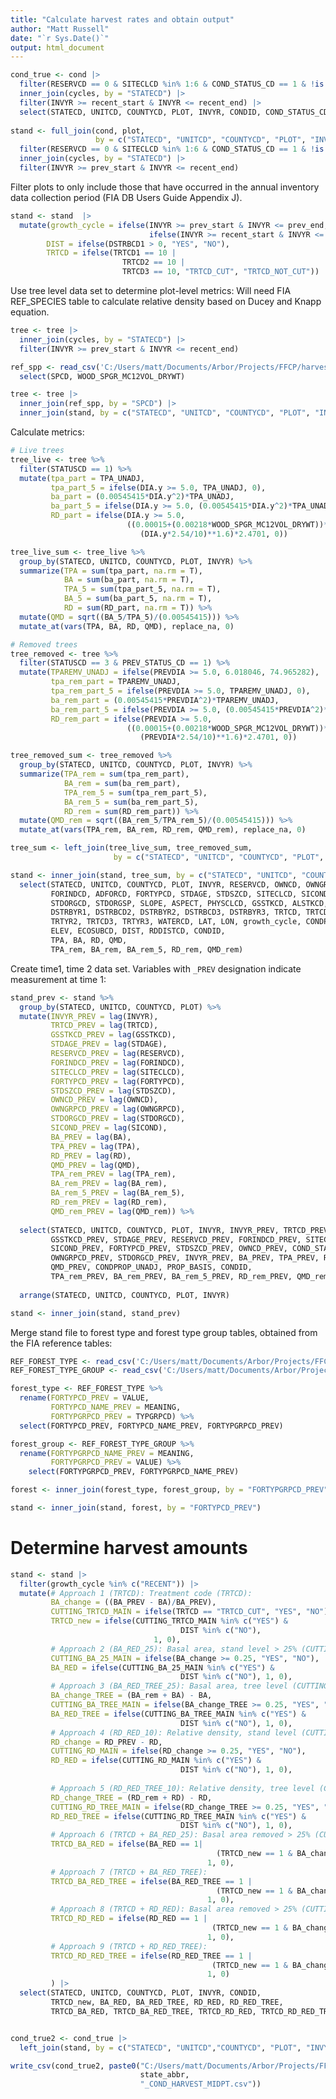 ```yaml
---
title: "Calculate harvest rates and obtain output"
author: "Matt Russell"
date: "`r Sys.Date()`"
output: html_document
---
```


```r
cond_true <- cond |> 
  filter(RESERVCD == 0 & SITECLCD %in% 1:6 & COND_STATUS_CD == 1 & !is.na(CONDPROP_UNADJ)) |>
  inner_join(cycles, by = "STATECD") |> 
  filter(INVYR >= recent_start & INVYR <= recent_end) |> 
  select(STATECD, UNITCD, COUNTYCD, PLOT, INVYR, CONDID, COND_STATUS_CD, CONDPROP_UNADJ, PROP_BASIS)
  
stand <- full_join(cond, plot, 
                   by = c("STATECD", "UNITCD", "COUNTYCD", "PLOT", "INVYR"))  |> 
  filter(RESERVCD == 0 & SITECLCD %in% 1:6 & COND_STATUS_CD == 1 & !is.na(CONDPROP_UNADJ)) |>
  inner_join(cycles, by = "STATECD") |> 
  filter(INVYR >= prev_start & INVYR <= recent_end)  
```

Filter plots to only include those that have occurred in the annual inventory 
data collection period (FIA DB Users Guide Appendix J).

```r
stand <- stand  |>  
  mutate(growth_cycle = ifelse(INVYR >= prev_start & INVYR <= prev_end, "PREV",
                               ifelse(INVYR >= recent_start & INVYR <= recent_end, "RECENT", NA)),
        DIST = ifelse(DSTRBCD1 > 0, "YES", "NO"),
        TRTCD = ifelse(TRTCD1 == 10 |
                         TRTCD2 == 10 |
                         TRTCD3 == 10, "TRTCD_CUT", "TRTCD_NOT_CUT"))
```

Use tree level data set to determine plot-level metrics:
Will need FIA REF_SPECIES table to calculate relative density based on 
Ducey and Knapp equation.

```r
tree <- tree |>  
  inner_join(cycles, by = "STATECD") |> 
  filter(INVYR >= prev_start & INVYR <= recent_end)

ref_spp <- read_csv('C:/Users/matt/Documents/Arbor/Projects/FFCP/harvesting/data/REF_SPECIES.csv') %>% 
  select(SPCD, WOOD_SPGR_MC12VOL_DRYWT)

tree <- tree |> 
  inner_join(ref_spp, by = "SPCD") |> 
  inner_join(stand, by = c("STATECD", "UNITCD", "COUNTYCD", "PLOT", "INVYR"))

```

Calculate metrics:

```r
# Live trees
tree_live <- tree %>% 
  filter(STATUSCD == 1) %>% 
  mutate(tpa_part = TPA_UNADJ,
         tpa_part_5 = ifelse(DIA.y >= 5.0, TPA_UNADJ, 0),
         ba_part = (0.00545415*DIA.y^2)*TPA_UNADJ,
         ba_part_5 = ifelse(DIA.y >= 5.0, (0.00545415*DIA.y^2)*TPA_UNADJ, 0),
         RD_part = ifelse(DIA.y >= 5.0,
                          ((0.00015+(0.00218*WOOD_SPGR_MC12VOL_DRYWT))*
                             (DIA.y*2.54/10)**1.6)*2.4701, 0))

tree_live_sum <- tree_live %>% 
  group_by(STATECD, UNITCD, COUNTYCD, PLOT, INVYR) %>% 
  summarize(TPA = sum(tpa_part, na.rm = T),
            BA = sum(ba_part, na.rm = T),
            TPA_5 = sum(tpa_part_5, na.rm = T),
            BA_5 = sum(ba_part_5, na.rm = T),
            RD = sum(RD_part, na.rm = T)) %>% 
  mutate(QMD = sqrt((BA_5/TPA_5)/(0.00545415))) %>%
  mutate_at(vars(TPA, BA, RD, QMD), replace_na, 0)

# Removed trees
tree_removed <- tree %>% 
  filter(STATUSCD == 3 & PREV_STATUS_CD == 1) %>% 
  mutate(TPAREMV_UNADJ = ifelse(PREVDIA >= 5.0, 6.018046, 74.965282),
         tpa_rem_part = TPAREMV_UNADJ,
         tpa_rem_part_5 = ifelse(PREVDIA >= 5.0, TPAREMV_UNADJ, 0),
         ba_rem_part = (0.00545415*PREVDIA^2)*TPAREMV_UNADJ,
         ba_rem_part_5 = ifelse(PREVDIA >= 5.0, (0.00545415*PREVDIA^2)*TPAREMV_UNADJ, 0),
         RD_rem_part = ifelse(PREVDIA >= 5.0,
                          ((0.00015+(0.00218*WOOD_SPGR_MC12VOL_DRYWT))*
                             (PREVDIA*2.54/10)**1.6)*2.4701, 0))

tree_removed_sum <- tree_removed %>% 
  group_by(STATECD, UNITCD, COUNTYCD, PLOT, INVYR) %>% 
  summarize(TPA_rem = sum(tpa_rem_part),
            BA_rem = sum(ba_rem_part),
            TPA_rem_5 = sum(tpa_rem_part_5),
            BA_rem_5 = sum(ba_rem_part_5),
            RD_rem = sum(RD_rem_part)) %>% 
  mutate(QMD_rem = sqrt((BA_rem_5/TPA_rem_5)/(0.00545415))) %>%
  mutate_at(vars(TPA_rem, BA_rem, RD_rem, QMD_rem), replace_na, 0)

tree_sum <- left_join(tree_live_sum, tree_removed_sum, 
                       by = c("STATECD", "UNITCD", "COUNTYCD", "PLOT", "INVYR"))

stand <- inner_join(stand, tree_sum, by = c("STATECD", "UNITCD", "COUNTYCD", "PLOT", "INVYR")) %>% 
  select(STATECD, UNITCD, COUNTYCD, PLOT, INVYR, RESERVCD, OWNCD, OWNGRPCD, COND_STATUS_CD ,
         FORINDCD, ADFORCD, FORTYPCD, STDAGE, STDSZCD, SITECLCD, SICOND, SIBASE, SISP,
         STDORGCD, STDORGSP, SLOPE, ASPECT, PHYSCLCD, GSSTKCD, ALSTKCD, DSTRBCD1, 
         DSTRBYR1, DSTRBCD2, DSTRBYR2, DSTRBCD3, DSTRBYR3, TRTCD, TRTCD1, TRTYR1, TRTCD2,
         TRTYR2, TRTCD3, TRTYR3, WATERCD, LAT, LON, growth_cycle, CONDPROP_UNADJ, PROP_BASIS,
         ELEV, ECOSUBCD, DIST, RDDISTCD, CONDID,
         TPA, BA, RD, QMD,
         TPA_rem, BA_rem, BA_rem_5, RD_rem, QMD_rem)
```

Create time1, time 2 data set. Variables with `_PREV` designation indicate 
measurement at time 1:

```r
stand_prev <- stand %>%
  group_by(STATECD, UNITCD, COUNTYCD, PLOT) %>%
  mutate(INVYR_PREV = lag(INVYR),
         TRTCD_PREV = lag(TRTCD),
         GSSTKCD_PREV = lag(GSSTKCD),
         STDAGE_PREV = lag(STDAGE),
         RESERVCD_PREV = lag(RESERVCD),
         FORINDCD_PREV = lag(FORINDCD),
         SITECLCD_PREV = lag(SITECLCD),
         FORTYPCD_PREV = lag(FORTYPCD),
         STDSZCD_PREV = lag(STDSZCD),
         OWNCD_PREV = lag(OWNCD),
         OWNGRPCD_PREV = lag(OWNGRPCD),
         STDORGCD_PREV = lag(STDORGCD),
         SICOND_PREV = lag(SICOND),
         BA_PREV = lag(BA),
         TPA_PREV = lag(TPA), 
         RD_PREV = lag(RD),
         QMD_PREV = lag(QMD),
         TPA_rem_PREV = lag(TPA_rem), 
         BA_rem_PREV = lag(BA_rem),
         BA_rem_5_PREV = lag(BA_rem_5), 
         RD_rem_PREV = lag(RD_rem), 
         QMD_rem_PREV = lag(QMD_rem)) %>% 
  
  select(STATECD, UNITCD, COUNTYCD, PLOT, INVYR, INVYR_PREV, TRTCD_PREV,
         GSSTKCD_PREV, STDAGE_PREV, RESERVCD_PREV, FORINDCD_PREV, SITECLCD_PREV,
         SICOND_PREV, FORTYPCD_PREV, STDSZCD_PREV, OWNCD_PREV, COND_STATUS_CD ,
         OWNGRPCD_PREV, STDORGCD_PREV, INVYR_PREV, BA_PREV, TPA_PREV, RD_PREV, 
         QMD_PREV, CONDPROP_UNADJ, PROP_BASIS, CONDID,
         TPA_rem_PREV, BA_rem_PREV, BA_rem_5_PREV, RD_rem_PREV, QMD_rem_PREV) %>% 
  
  arrange(STATECD, UNITCD, COUNTYCD, PLOT, INVYR)

stand <- inner_join(stand, stand_prev) 
```

Merge stand file to forest type and forest type group tables, obtained from
the FIA reference tables:

```r
REF_FOREST_TYPE <- read_csv('C:/Users/matt/Documents/Arbor/Projects/FFCP/harvesting/data/REF_FOREST_TYPE.csv')
REF_FOREST_TYPE_GROUP <- read_csv('C:/Users/matt/Documents/Arbor/Projects/FFCP/harvesting/data/REF_FOREST_TYPE_GROUP.csv')

forest_type <- REF_FOREST_TYPE %>% 
  rename(FORTYPCD_PREV = VALUE,
         FORTYPCD_NAME_PREV = MEANING,
         FORTYPGRPCD_PREV = TYPGRPCD) %>% 
  select(FORTYPCD_PREV, FORTYPCD_NAME_PREV, FORTYPGRPCD_PREV)

forest_group <- REF_FOREST_TYPE_GROUP %>% 
  rename(FORTYPGRPCD_NAME_PREV = MEANING,
         FORTYPGRPCD_PREV = VALUE) %>% 
    select(FORTYPGRPCD_PREV, FORTYPGRPCD_NAME_PREV)

forest <- inner_join(forest_type, forest_group, by = "FORTYPGRPCD_PREV")

stand <- inner_join(stand, forest, by = "FORTYPCD_PREV") 
```

# Determine harvest amounts
```r
stand <- stand |> 
  filter(growth_cycle %in% c("RECENT")) |> 
  mutate(# Approach 1 (TRTCD): Treatment code (TRTCD):
         BA_change = ((BA_PREV - BA)/BA_PREV),
         CUTTING_TRTCD_MAIN = ifelse(TRTCD == "TRTCD_CUT", "YES", "NO"),
         TRTCD_new = ifelse(CUTTING_TRTCD_MAIN %in% c("YES") & 
                                      DIST %in% c("NO"), 
                                1, 0),
         # Approach 2 (BA_RED_25): Basal area, stand level > 25% (CUTTING_BA_25_STAND):
         CUTTING_BA_25_MAIN = ifelse(BA_change >= 0.25, "YES", "NO"),
         BA_RED = ifelse(CUTTING_BA_25_MAIN %in% c("YES") & 
                                      DIST %in% c("NO"), 1, 0),
         # Approach 3 (BA_RED_TREE_25): Basal area, tree level (CUTTING_BA_TREE):
         BA_change_TREE = (BA_rem + BA) - BA,
         CUTTING_BA_TREE_MAIN = ifelse(BA_change_TREE >= 0.25, "YES", "NO"),
         BA_RED_TREE = ifelse(CUTTING_BA_TREE_MAIN %in% c("YES") & 
                                      DIST %in% c("NO"), 1, 0),
         # Approach 4 (RD_RED_10): Relative density, stand level (CUTTING_RD_STAND):
         RD_change = RD_PREV - RD,
         CUTTING_RD_MAIN = ifelse(RD_change >= 0.25, "YES", "NO"),
         RD_RED = ifelse(CUTTING_RD_MAIN %in% c("YES") & 
                                      DIST %in% c("NO"), 1, 0),
         
         # Approach 5 (RD_RED_TREE_10): Relative density, tree level (CUTTING_RD_TREE):
         RD_change_TREE = (RD_rem + RD) - RD,
         CUTTING_RD_TREE_MAIN = ifelse(RD_change_TREE >= 0.25, "YES", "NO"),
         RD_RED_TREE = ifelse(CUTTING_RD_TREE_MAIN %in% c("YES") & 
                                      DIST %in% c("NO"), 1, 0),
         # Approach 6 (TRTCD + BA_RED_25): Basal area removed > 25% (CUTTING_BA_25_STAND) OR
         TRTCD_BA_RED = ifelse(BA_RED == 1|
                                              (TRTCD_new == 1 & BA_change > 0),
                                            1, 0),
         # Approach 7 (TRTCD + BA_RED_TREE): 
         TRTCD_BA_RED_TREE = ifelse(BA_RED_TREE == 1 |
                                              (TRTCD_new == 1 & BA_change > 0),
                                            1, 0),
         # Approach 8 (TRTCD + RD_RED): Basal area removed > 25% (CUTTING_RD_25_STAND) OR
         TRTCD_RD_RED = ifelse(RD_RED == 1 |
                                             (TRTCD_new == 1 & BA_change > 0),
                                            1, 0),
         # Approach 9 (TRTCD + RD_RED_TREE): 
         TRTCD_RD_RED_TREE = ifelse(RD_RED_TREE == 1 |
                                             (TRTCD_new == 1 & BA_change > 0),
                                            1, 0)
         ) |> 
  select(STATECD, UNITCD, COUNTYCD, PLOT, INVYR, CONDID, 
         TRTCD_new, BA_RED, BA_RED_TREE, RD_RED, RD_RED_TREE,
         TRTCD_BA_RED, TRTCD_BA_RED_TREE, TRTCD_RD_RED, TRTCD_RD_RED_TREE)


cond_true2 <- cond_true |> 
  left_join(stand, by = c("STATECD", "UNITCD","COUNTYCD", "PLOT", "INVYR", "CONDID")) 
```

```r
write_csv(cond_true2, paste0("C:/Users/matt/Documents/Arbor/Projects/FFCP/harvesting/data/v2/", 
                             state_abbr, 
                             "_COND_HARVEST_MIDPT.csv"))
```

